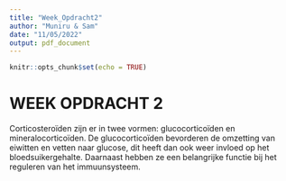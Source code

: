 ```yaml
---
title: "Week_Opdracht2"
author: "Muniru & Sam"
date: "11/05/2022"
output: pdf_document
---
```


```r
knitr::opts_chunk$set(echo = TRUE)
```

# WEEK OPDRACHT 2
Corticosteroïden zijn er in twee vormen: glucocorticoïden en mineralocorticoïden. De glucocorticoïden bevorderen de omzetting van eiwitten en vetten naar glucose, dit heeft dan ook weer invloed op het bloedsuikergehalte. Daarnaast hebben ze een belangrijke functie bij het reguleren van het immuunsysteem.

